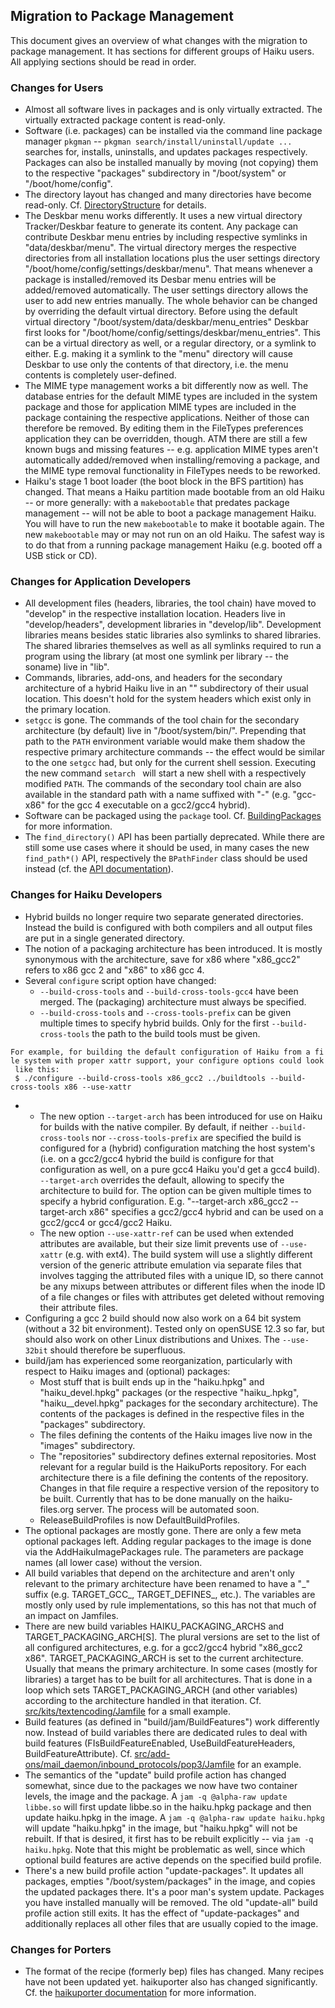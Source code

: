 == Migration to Package Management ==

This document gives an overview of what changes with the migration to package management. It has sections for different groups of Haiku users. All applying sections should be read in order.


=== Changes for Users ===

*Almost all software lives in packages and is only virtually extracted. The virtually extracted package content is read-only.
*Software (i.e. packages) can be installed via the command line package manager <tt>pkgman</tt> -- <tt>pkgman search/install/uninstall/update ...</tt> searches for, installs, uninstalls, and updates packages respectively. Packages can also be installed manually by moving (not copying) them to the respective "packages" subdirectory in "/boot/system" or "/boot/home/config".
*The directory layout has changed and many directories have become read-only. Cf. [[PackageManagement/DirectoryStructure| DirectoryStructure]] for details.
*The Deskbar menu works differently. It uses a new virtual directory Tracker/Deskbar feature to generate its content. Any package can contribute Deskbar menu entries by including respective symlinks in "data/deskbar/menu". The virtual directory merges the respective directories from all installation locations plus the user settings directory "/boot/home/config/settings/deskbar/menu". That means whenever a package is installed/removed its Desbar menu entries will be added/removed automatically. The user settings directory allows the user to add new entries manually. The whole behavior can be changed by overriding the default virtual directory. Before using the default virtual directory "/boot/system/data/deskbar/menu_entries" Deskbar first looks for "/boot/home/config/settings/deskbar/menu_entries". This can be a virtual directory as well, or a regular directory, or a symlink to either. E.g. making it a symlink to the "menu" directory will cause Deskbar to use only the contents of that directory, i.e. the menu contents is completely user-defined.
*The MIME type management works a bit differently now as well. The database entries for the default MIME types are included in the system package and those for application MIME types are included in the package containing the respective applications. Neither of those can therefore be removed. By editing them in the FileTypes preferences application they can be overridden, though. ATM there are still a few known bugs and missing features -- e.g. application MIME types aren't automatically added/removed when installing/removing a package, and the MIME type removal functionality in FileTypes needs to be reworked.
*Haiku's stage 1 boot loader (the boot block in the BFS partition) has changed. That means a Haiku partition made bootable from an old Haiku -- or more generally: with a <tt>makebootable</tt> that predates package management -- will not be able to boot a package management Haiku. You will have to run the new <tt>makebootable</tt> to make it bootable again. The new <tt>makebootable</tt> may or may not run on an old Haiku. The safest way is to do that from a running package management Haiku (e.g. booted off a USB stick or CD).


=== Changes for Application Developers ===

*All development files (headers, libraries, the tool chain) have moved to "develop" in the respective installation location. Headers live in "develop/headers", development libraries in "develop/lib". Development libraries means besides static libraries also symlinks to shared libraries. The shared libraries themselves as well as all symlinks required to run a program using the library (at most one symlink per library -- the soname) live in "lib".
*Commands, libraries, add-ons, and headers for the secondary architecture of a hybrid Haiku live in an "<arch>" subdirectory of their usual location. This doesn't hold for the system headers which exist only in the primary location.
*<tt>setgcc</tt> is gone. The commands of the tool chain for the secondary architecture (by default) live in "/boot/system/bin/<arch>". Prepending that path to the <tt>PATH</tt> environment variable would make them shadow the respective primary architecture commands -- the effect would be similar to the one <tt>setgcc</tt> had, but only for the current shell session. Executing the new command <tt>setarch <arch></tt> will start a new shell with a respectively modified <tt>PATH</tt>. The commands of the secondary tool chain are also available in the standard path with a name suffixed with "-<arch>" (e.g. "gcc-x86" for the gcc 4 executable on a gcc2/gcc4 hybrid).
*Software can be packaged using the <tt>package</tt> tool. Cf. [[PackageManagement/BuildingPackages| BuildingPackages]] for more information.
*The <tt>find_directory()</tt> API has been partially deprecated. While there are still some use cases where it should be used, in many cases the new <tt>find_path*()</tt> API, respectively the <tt>BPathFinder</tt> class should be used instead (cf. the [http://api.haiku-os.org/FindDirectory_8h.html API documentation]).


=== Changes for Haiku Developers ===

*Hybrid builds no longer require two separate generated directories. Instead the build is configured with both compilers and all output files are put in a single generated directory.
*The notion of a packaging architecture has been introduced. It is mostly synonymous with the architecture, save for x86 where "x86_gcc2" refers to x86 gcc 2 and "x86" to x86 gcc 4.
*Several <tt>configure</tt> script option have changed:
**<tt>--build-cross-tools</tt> and <tt>--build-cross-tools-gcc4</tt> have been merged. The (packaging) architecture must always be specified.
**<tt>--build-cross-tools</tt> and <tt>--cross-tools-prefix</tt> can be given multiple times to specify hybrid builds. Only for the first <tt>--build-cross-tools</tt> the path to the build tools must be given.
 For example, for building the default configuration of Haiku from a file system with proper xattr support, your configure options could look like this:<br>
 <tt>$ ./configure --build-cross-tools x86_gcc2 ../buildtools --build-cross-tools x86 --use-xattr</tt>
**The new option <tt>--target-arch</tt> has been introduced for use on Haiku for builds with the native compiler. By default, if neither <tt>--build-cross-tools</tt> nor <tt>--cross-tools-prefix</tt> are specified the build is configured for a (hybrid) configuration matching the host system's (i.e. on a gcc2/gcc4 hybrid the build is configure for that configuration as well, on a pure gcc4 Haiku you'd get a gcc4 build). <tt>--target-arch</tt> overrides the default, allowing to specify the architecture to build for. The option can be given multiple times to specify a hybrid configuration. E.g. "--target-arch x86_gcc2 --target-arch x86" specifies a gcc2/gcc4 hybrid and can be used on a gcc2/gcc4 or gcc4/gcc2 Haiku.
**The new option <tt>--use-xattr-ref</tt> can be used when extended attributes are available, but their size limit prevents use of <tt>--use-xattr</tt> (e.g. with ext4). The build system will use a slightly different version of the generic attribute emulation via separate files that involves tagging the attributed files with a unique ID, so there cannot be any mixups between attributes or different files when the inode ID of a file changes or files with attributes get deleted without removing their attribute files.
*Configuring a gcc 2 build should now also work on a 64 bit system (without a 32 bit environment). Tested only on openSUSE 12.3 so far, but should also work on other Linux distributions and Unixes. The <tt>--use-32bit</tt> should therefore be superfluous.
*build/jam has experienced some reorganization, particularly with respect to Haiku images and (optional) packages:
**Most stuff that is built ends up in the "haiku.hpkg" and "haiku_devel.hpkg" packages (or the respective "haiku_<arch>.hpkg", "haiku_<arch>_devel.hpkg" packages for the secondary architecture). The contents of the packages is defined in the respective files in the "packages" subdirectory.
**The files defining the contents of the Haiku images live now in the "images" subdirectory.
**The "repositories" subdirectory defines external repositories. Most relevant for a regular build is the HaikuPorts repository. For each architecture there is a file defining the contents of the repository. Changes in that file require a respective version of the repository to be built. Currently that has to be done manually on the haiku-files.org server. The process will be automated soon.
**ReleaseBuildProfiles is now DefaultBuildProfiles.
*The optional packages are mostly gone. There are only a few meta optional packages left. Adding regular packages to the image is done via the AddHaikuImagePackages rule. The parameters are package names (all lower case) without the version.
*All build variables that depend on the architecture and aren't only relevant to the primary architecture have been renamed to have a "_<arch>" suffix (e.g. TARGET_GCC_<arch>, TARGET_DEFINES_<arch>, etc.). The variables are mostly only used by rule implementations, so this has not that much of an impact on Jamfiles.
*There are new build variables HAIKU_PACKAGING_ARCHS and TARGET_PACKAGING_ARCH[S]. The plural versions are set to the list of all configured architectures, e.g. for a gcc2/gcc4 hybrid "x86_gcc2 x86". TARGET_PACKAGING_ARCH is set to the current architecture. Usually that means the primary architecture. In some cases (mostly for libraries) a target has to be built for all architectures. That is done in a loop which sets TARGET_PACKAGING_ARCH (and other variables) according to the architecture handled in that iteration. Cf. [https://github.com/haiku/HaikuPM/blob/package-management/src/kits/textencoding/Jamfile src/kits/textencoding/Jamfile] for a small example.
*Build features (as defined in "build/jam/BuildFeatures") work differently now. Instead of build variables there are dedicated rules to deal with build features (FIsBuildFeatureEnabled, UseBuildFeatureHeaders, BuildFeatureAttribute). Cf. [https://github.com/haiku/HaikuPM/blob/package-management/src/add-ons/mail_daemon/inbound_protocols/pop3/Jamfile src/add-ons/mail_daemon/inbound_protocols/pop3/Jamfile] for an example.
*The semantics of the "update" build profile action has changed somewhat, since due to the packages we now have two container levels, the image and the package. A <tt>jam -q @alpha-raw update libbe.so</tt> will first update libbe.so in the haiku.hpkg package and then update haiku.hpkg in the image. A <tt>jam -q @alpha-raw update haiku.hpkg</tt> will update "haiku.hpkg" in the image, but "haiku.hpkg" will not be rebuilt. If that is desired, it first has to be rebuilt explicitly -- via <tt>jam -q haiku.hpkg</tt>. Note that this might be problematic as well, since which optional build features are active depends on the specified build profile.
*There's a new build profile action "update-packages". It updates all packages, empties "/boot/system/packages" in the image, and copies the updated packages there. It's a poor man's system update. Packages you have installed manually will be removed. The old "update-all" build profile action still exits. It has the effect of "update-packages" and additionally replaces all other files that are usually copied to the image.


=== Changes for Porters ===

*The format of the recipe (formerly bep) files has changed. Many recipes have not been updated yet. haikuporter also has changed significantly. Cf. the [https://github.com/haikuports/haikuports/wiki/HaikuPorterForPM haikuporter documentation] for more information.
